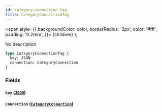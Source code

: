 ```yaml
---
id: category-connection-tag
title: CategoryConnectionTag
---
```


<span
style={{
      backgroundColor: color,
      borderRadius: '2px',
      color: '#fff',
      padding: '0.2rem',
    }}>
{children}
</span>
);

No description

```graphql
type CategoryConnectionTag {
  key: JSON
  connection: CategoryConnection
}
```

### Fields

#### `key` ([`JSON`](/v1/scalars/json))

#### `connection` ([`CategoryConnection`](/v1/objects/category-connection))
